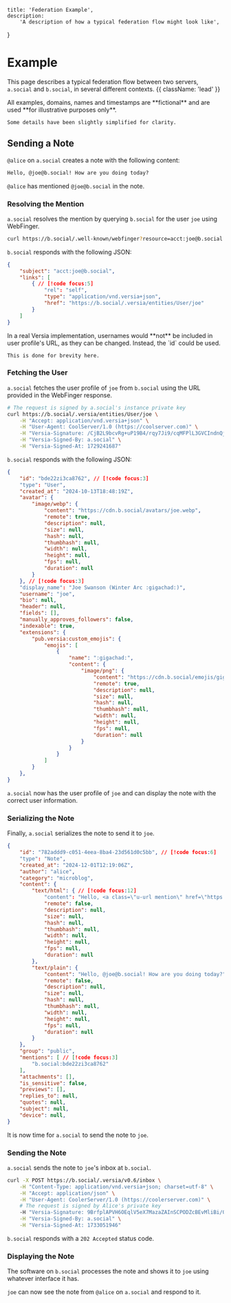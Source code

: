    title: 'Federation Example',
    description:
        'A description of how a typical federation flow might look like',
}

# Example

This page describes a typical federation flow between two servers, `a.social` and `b.social`, in several different contexts. {{ className: 'lead' }}

<Note>
    All examples, domains, names and timestamps are **fictional** and are used **for illustrative purposes only**.

    Some details have been slightly simplified for clarity.
</Note>

## Sending a Note

`@alice` on `a.social` creates a note with the following content:

```markdown
Hello, @joe@b.social! How are you doing today?
```

`@alice` has mentioned `@joe@b.social` in the note.

### Resolving the Mention

`a.social` resolves the mention by querying `b.social` for the user `joe` using WebFinger.

```bash {{ title: "cURL example" }}
curl https://b.social/.well-known/webfinger?resource=acct:joe@b.social -H "Accept: application/json"
```

`b.social` responds with the following JSON:

```json
{
    "subject": "acct:joe@b.social",
    "links": [
        { // [!code focus:5]
            "rel": "self",
            "type": "application/vnd.versia+json",
            "href": "https://b.social/.versia/entities/User/joe"
        }
    ]
}
```

<Note>
    In a real Versia implementation, usernames would **not** be included in user profile's URL, as they can be changed. Instead, the `id` could be used.
    
    This is done for brevity here.
</Note>

### Fetching the User

`a.social` fetches the user profile of `joe` from `b.social` using the URL provided in the WebFinger response.

```bash
# The request is signed by a.social's instance private key
curl https://b.social/.versia/entities/User/joe \
    -H "Accept: application/vnd.versia+json" \
    -H "User-Agent: CoolServer/1.0 (https://coolserver.com)" \
    -H "Versia-Signature: /CjB2L9bcvRg+uP19B4/rqy7Ji9/cqMFPlL3GVCIndnQjYyOpBzJEAl9weDnXm7Jrqa3y6sBC+EYWKThO2r9Bw==" \
    -H "Versia-Signed-By: a.social" \
    -H "Versia-Signed-At: 1729241687"
```

`b.social` responds with the following JSON:

```json
{
    "id": "bde22zi3ca8762", // [!code focus:3]
    "type": "User",
    "created_at": "2024-10-13T18:48:19Z",
    "avatar": {
        "image/webp": {
            "content": "https://cdn.b.social/avatars/joe.webp",
            "remote": true,
            "description": null,
            "size": null,
            "hash": null,
            "thumbhash": null,
            "width": null,
            "height": null,
            "fps": null,
            "duration": null
        }
    }, // [!code focus:3]
    "display_name": "Joe Swanson (Winter Arc :gigachad:)",
    "username": "joe",
    "bio": null,
    "header": null,
    "fields": [],
    "manually_approves_followers": false,
    "indexable": true,
    "extensions": {
        "pub.versia:custom_emojis": {
            "emojis": [
                {
                    "name": ":gigachad:",
                    "content": {
                        "image/png": {
                            "content": "https://cdn.b.social/emojis/gigachad.png",
                            "remote": true,
                            "description": null,
                            "size": null,
                            "hash": null,
                            "thumbhash": null,
                            "width": null,
                            "height": null,
                            "fps": null,
                            "duration": null
                        }
                    }
                }
            ]
        }
    },
}
```

`a.social` now has the user profile of `joe` and can display the note with the correct user information.

### Serializing the Note

Finally, `a.social` serializes the note to send it to `joe`.

```json
{
    "id": "782addd9-c051-4eea-8ba4-23d561d0c5bb", // [!code focus:6]
    "type": "Note",
    "created_at": "2024-12-01T12:19:06Z",
    "author": "alice",
    "category": "microblog",
    "content": {
        "text/html": { // [!code focus:12]
            "content": "Hello, <a class=\"u-url mention\" href=\"https://b.social/users/bde22zi3ca8762\">@joe@b.social</a>! How are you doing today?",
            "remote": false,
            "description": null,
            "size": null,
            "hash": null,
            "thumbhash": null,
            "width": null,
            "height": null,
            "fps": null,
            "duration": null
        },
        "text/plain": {
            "content": "Hello, @joe@b.social! How are you doing today?",
            "remote": false,
            "description": null,
            "size": null,
            "hash": null,
            "thumbhash": null,
            "width": null,
            "height": null,
            "fps": null,
            "duration": null
        }
    },
    "group": "public",
    "mentions": [ // [!code focus:3]
        "b.social:bde22zi3ca8762"
    ],
    "attachments": [],
    "is_sensitive": false,
    "previews": [],
    "replies_to": null,
    "quotes": null,
    "subject": null,
    "device": null,
}
```

It is now time for `a.social` to send the note to `joe`.

### Sending the Note

`a.social` sends the note to `joe`'s inbox at `b.social`.

```bash
curl -X POST https://b.social/.versia/v0.6/inbox \
    -H "Content-Type: application/vnd.versia+json; charset=utf-8" \
    -H "Accept: application/json" \
    -H "User-Agent: CoolerServer/1.0 (https://coolerserver.com)" \
    # The request is signed by Alice's private key
    -H "Versia-Signature: 9BrfplAPVH6OEqlV5eX7MazaZAInSCPODZcBEvMliBi/OwfbCAsezlb0O9jUX9ZcbBA68ThA4WUgS9V+42rfAQ==" \
    -H "Versia-Signed-By: a.social" \
    -H "Versia-Signed-At: 1733051946"
```

`b.social` responds with a `202 Accepted` status code.

### Displaying the Note

The software on `b.social` processes the note and shows it to `joe` using whatever interface it has.

`joe` can now see the note from `@alice` on `a.social` and respond to it.